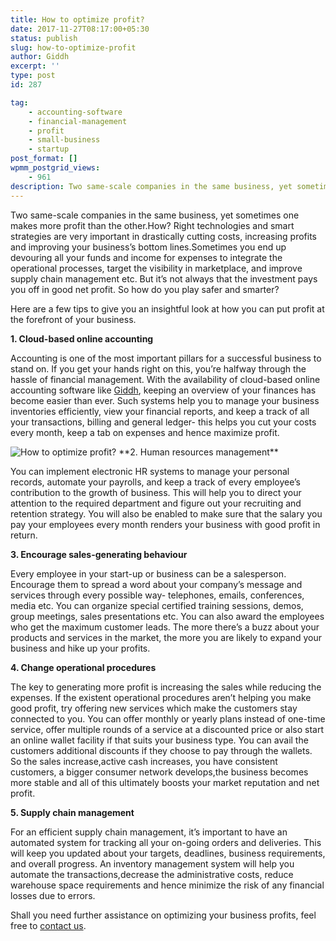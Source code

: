 ```yaml
---
title: How to optimize profit?
date: 2017-11-27T08:17:00+05:30
status: publish
slug: how-to-optimize-profit
author: Giddh
excerpt: ''
type: post
id: 287

tag:
    - accounting-software
    - financial-management
    - profit
    - small-business
    - startup
post_format: []
wpmm_postgrid_views:
    - 961
description: Two same-scale companies in the same business, yet sometimes one makes more profit than the other.How? Right technologies and smart strategies
---
```

Two same-scale companies in the same business, yet sometimes one makes more profit than the other.How? Right technologies and smart strategies are very important in drastically cutting costs, increasing profits and improving your business’s bottom lines.Sometimes you end up devouring all your funds and income for expenses to integrate the operational processes, target the visibility in marketplace, and improve supply chain management etc. But it’s not always that the investment pays you off in good net profit. So how do you play safer and smarter?

Here are a few tips to give you an insightful look at how you can put profit at the forefront of your business.

**1. Cloud-based online accounting**

Accounting is one of the most important pillars for a successful business to stand on. If you get your hands right on this, you’re halfway through the hassle of financial management. With the availability of cloud-based online accounting software like [Giddh](https://giddh.com), keeping an overview of your finances has become easier than ever. Such systems help you to manage your business inventories efficiently, view your financial reports, and keep a track of all your transactions, billing and general ledger- this helps you cut your costs every month, keep a tab on expenses and hence maximize profit.

<img class="wp-block-image size-large" src = "../../img/blog/1*-mIPG-D113JalWdQ-CJGOg.webp" alt="How to optimize profit?" />
**2. Human resources management**

You can implement electronic HR systems to manage your personal records, automate your payrolls, and keep a track of every employee’s contribution to the growth of business. This will help you to direct your attention to the required department and figure out your recruiting and retention strategy. You will also be enabled to make sure that the salary you pay your employees every month renders your business with good profit in return.

**3. Encourage sales-generating behaviour**

Every employee in your start-up or business can be a salesperson. Encourage them to spread a word about your company’s message and services through every possible way- telephones, emails, conferences, media etc. You can organize special certified training sessions, demos, group meetings, sales presentations etc. You can also award the employees who get the maximum customer leads. The more there’s a buzz about your products and services in the market, the more you are likely to expand your business and hike up your profits.

**4. Change operational procedures**

The key to generating more profit is increasing the sales while reducing the expenses. If the existent operational procedures aren’t helping you make good profit, try offering new services which make the customers stay connected to you. You can offer monthly or yearly plans instead of one-time service, offer multiple rounds of a service at a discounted price or also start an online wallet facility if that suits your business type. You can avail the customers additional discounts if they choose to pay through the wallets. So the sales increase,active cash increases, you have consistent customers, a bigger consumer network develops,the business becomes more stable and all of this ultimately boosts your market reputation and net profit.

**5. Supply chain management**

For an efficient supply chain management, it’s important to have an automated system for tracking all your on-going orders and deliveries. This will keep you updated about your targets, deadlines, business requirements, and overall progress. An inventory management system will help you automate the transactions,decrease the administrative costs, reduce warehouse space requirements and hence minimize the risk of any financial losses due to errors.

Shall you need further assistance on optimizing your business profits, feel free to [contact us](https://giddh.com).